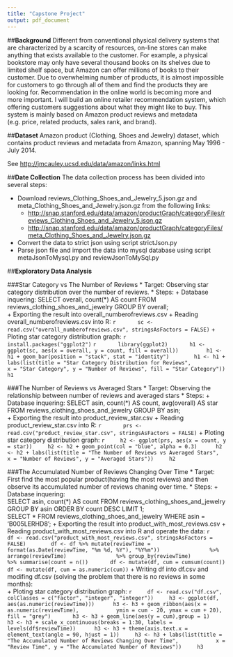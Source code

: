 ```yaml
---
title: "Capstone Project"
output: pdf_document
---
```


##**Background**
Different from conventional physical delivery systems that are characterized by a scarcity of resources, on-line stores can make anything that exists available to the customer. For example, a physical bookstore may only have several thousand books on its shelves due to limited shelf space, but Amazon can offer millions of books to their customer. Due to overwhelming number of products, it is almost impossible for customers to go through all of them and find the products they are looking for. Recommendation in the online world is becoming more and more important. I will build an online retailer recommendation system, which offering customers suggestions about what they might like to buy. This system is mainly based on Amazon product reviews and metadata (e.g. price, related products, sales rank, and brand).

##**Dataset**
Amazon product (Clothing, Shoes and Jewelry) dataset, which contains product reviews and metadata from Amazon, spanning May 1996 - July 2014.
 
See <http://jmcauley.ucsd.edu/data/amazon/links.html>

##**Date Collection**
The data collection process has been divided into several steps:  
   
* Download reviews_Clothing_Shoes_and_Jewelry_5.json.gz and meta_Clothing_Shoes_and_Jewelry.json.gz from the following links:
    + <http://snap.stanford.edu/data/amazon/productGraph/categoryFiles/reviews_Clothing_Shoes_and_Jewelry_5.json.gz>
    + <http://snap.stanford.edu/data/amazon/productGraph/categoryFiles/meta_Clothing_Shoes_and_Jewelry.json.gz>
* Convert the data to strict json using script strictJson.py
* Parse json file and import the data into mysql database using script metaJsonToMysql.py and reviewJsonToMySql.py

##**Exploratory Data Analysis**

###Star Category vs The Number of Reviews
* Target: Observing star category distribution over the number of reviews.
* Steps: 
    + Database inquering: 
    SELECT overall, count(*) AS count FROM reviews_clothing_shoes_and_jewelry GROUP BY overall;  
    + Exporting the result into overall_numberofreviews.csv
    + Reading overall_numberofreviews.csv into R: 
    ```r
      sc <- read.csv("overall_numberofreviews.csv", stringsAsFactors = FALSE)
    ```
    + Ploting star category distribution graph:
    ```r
      install.packages("ggplot2")
    ```
    ```r
      library(ggplot2)
      h1 <- ggplot(sc, aes(x = overall, y = count, fill = overall))  
      h1 <- h1 + geom_bar(position = "stack", stat = "identity") 
      h1 <- h1 + labs(list(title = "Star Category Distribution for Reviews", 
           x = "Star Category", y = "Number of Reviews", fill = "Star Category"))
      h1
    ```
  
###The Number of Reviews vs Averaged Stars
* Target: Observing the relationship between number of reviews and averaged stars
* Steps: 
    + Database inquering: 
    SELECT asin, count(*) AS count, avg(overall) AS star FROM reviews_clothing_shoes_and_jewelry GROUP BY asin;  
    + Exporting the result into product_review_star.csv
    + Reading product_review_star.csv into R: 
    ```r
      prs <- read.csv("product_review_star.csv", stringsAsFactors = FALSE)
    ```
    + Ploting star category distribution graph:
    ```r
    h2 <- ggplot(prs, aes(x = count, y = star))
    h2 <- h2 + geom_point(col = "blue", alpha = 0.3) 
    h2 <- h2 + labs(list(title = "The Number of Reviews vs Averaged Stars", 
          x = "Number of Reviews", y = "Averaged Stars"))
    h2
    ```

###The Accumulated Number of Reviews Changing Over Time
* Target: First find the most popular product(having the most reviews) and then observe its accumulated number of reviews chaning over time. 
* Steps: 
    + Database inquering:   
    SELECT asin, count(*) AS count FROM reviews_clothing_shoes_and_jewelry GROUP BY asin ORDER BY count DESC LIMIT 1;   
    SELECT \* FROM reviews_clothing_shoes_and_jewelry WHERE asin = 'B005LERHD8';
    + Exporting the result into product_with_most_reviews.csv
    + Reading product_with_most_reviews.csv into R and operate the data: 
    ```r
      df <- read.csv("product_with_most_reviews.csv", stringsAsFactors = FALSE) 
      df <- df %>% mutate(reviewTime = format(as.Date(reviewTime, "%m %d, %Y"), "%Y%m"))
               %>%  arrange(reviewTime)
               %>% group_by(reviewTime) 
               %>% summarise(count = n())
      df <- mutate(df, cum = cumsum(count))
      df <- mutate(df, cum = as.numeric(cum))
    ```
    + Writing df into df.csv and modifing df.csv (solving the problem that there is no reviews in some months):    
    + Ploting star category distribution graph:
    ```r
    df <- read.csv("df.csv", colClasses = c("factor", "integer", "integer"))
    h3 <- ggplot(df, aes(as.numeric(reviewTime))) 
    h3 <- h3 + geom_ribbon(aes(x = as.numeric(reviewTime), 
          ymin = cum - 20, ymax = cum + 20), fill = "grey")  
    h3 <- h3 + geom_line(aes(y = cum),group = 1) 
    h3 <- h3 + scale_x_continuous(breaks = 1:30, labels = levels(df$reviewTime)) 
    h3 <- h3 + theme(axis.text.x = element_text(angle = 90, hjust = 1))
    h3 <- h3 + labs(list(title = "The Accumulated Number of Reviews Changing Over Time", 
          x = "Review Time", y = "The Accumulated Number of Reviews"))
    h3
    ```
